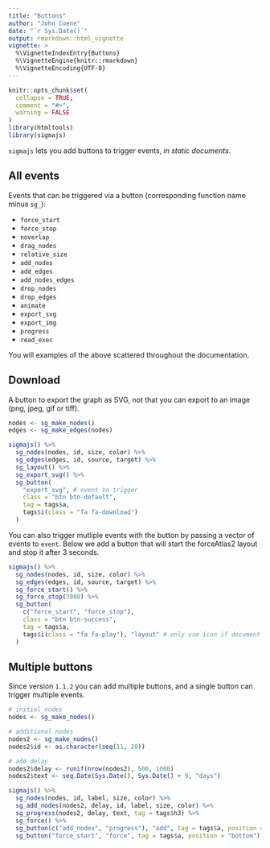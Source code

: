 ```yaml
---
title: "Buttons"
author: "John Coene"
date: "`r Sys.Date()`"
output: rmarkdown::html_vignette
vignette: >
  %\VignetteIndexEntry{Buttons}
  %\VignetteEngine{knitr::rmarkdown}
  %\VignetteEncoding{UTF-8}
---
```


```r
knitr::opts_chunk$set(
  collapse = TRUE,
  comment = "#>",
  warning = FALSE
)
library(htmltools)
library(sigmajs)
```

`sigmajs` lets you add buttons to trigger events, *in static documents*.

## All events

Events that can be triggered via a button (corresponding function name minus `sg_`):

* `force_start`
* `force_stop`
* `noverlap`
* `drag_nodes`
* `relative_size`
* `add_nodes`
* `add_edges`
* `add_nodes_edges`
* `drop_nodes`
* `drop_edges`
* `animate`
* `export_svg`
* `export_img`
* `progress`
* `read_exec`

You will examples of the above scattered throughout the documentation.

## Download

A button to export the graph as SVG, not that you can export to an image (png, jpeg, gif or tiff).

```r
nodes <- sg_make_nodes() 
edges <- sg_make_edges(nodes)

sigmajs() %>% 
  sg_nodes(nodes, id, size, color) %>% 
  sg_edges(edges, id, source, target) %>% 
  sg_layout() %>% 
  sg_export_svg() %>% 
  sg_button(
    "export_svg", # event to trigger
    class = "btn btn-default",
    tag = tags$a,
    tags$i(class = "fa fa-download")
  )
```

You can also trigger mutliple events with the button by passing a vector of events to `event`. Below we add a button that will start the forceAtlas2 layout and stop it after 3 seconds. 

```r
sigmajs() %>% 
  sg_nodes(nodes, id, size, color) %>% 
  sg_edges(edges, id, source, target) %>% 
  sg_force_start() %>% 
  sg_force_stop(3000) %>% 
  sg_button(
    c("force_start", "force_stop"), 
    class = "btn btn-success",
    tag = tags$a,
    tags$i(class = "fa fa-play"), "layout" # only use icon if document imports fontawesome
  )
```

## Multiple buttons

Since version `1.1.2` you can add multiple buttons, and a single button can trigger multiple events.

```r
# initial nodes
nodes <- sg_make_nodes()

# additional nodes
nodes2 <- sg_make_nodes()
nodes2$id <- as.character(seq(11, 20))

# add delay
nodes2$delay <- runif(nrow(nodes2), 500, 1000)
nodes2$text <- seq.Date(Sys.Date(), Sys.Date() + 9, "days")

sigmajs() %>%
  sg_nodes(nodes, id, label, size, color) %>%
  sg_add_nodes(nodes2, delay, id, label, size, color) %>% 
  sg_progress(nodes2, delay, text, tag = tags$h3) %>%
  sg_force() %>% 
  sg_button(c("add_nodes", "progress"), "add", tag = tags$a, position = "bottom") %>% 
  sg_button("force_start", "force", tag = tags$a, position = "bottom")
```
